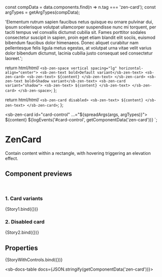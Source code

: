 

const compData = data.components.find(n => n.tag === 'zen-card');
const argTypes = getArgTypes(compData);

<Meta title="Containers/Card" component="zen-card" argTypes={argTypes} />

  'Elementum rutrum sapien faucibus netus quisque eu ornare pulvinar dui, ipsum scelerisque volutpat ullamcorper suspendisse nunc mi torquent, per taciti tempus vel convallis dictumst cubilia sit. Fames porttitor sodales consectetur suscipit in sapien, proin eget etiam blandit elit sociis, euismod bibendum faucibus dolor himenaeos. Donec aliquet curabitur nam pellentesque felis ligula metus egestas, at volutpat urna vitae velit varius dolor bibendum dictumst, lacinia cubilia justo consequat sed consectetur laoreet.';

  return html/*html*/ `
    <sb-zen-space vertical spacing="lg" horizontal-align="center">
      <sb-zen-text bold>Default variant</sb-zen-text>
      <sb-zen-card>
        <sb-zen-text> ${content} </sb-zen-text>
      </sb-zen-card>
      <sb-zen-text bold>Shadow variant</sb-zen-text>
      <sb-zen-card variant="shadow">
        <sb-zen-text> ${content} </sb-zen-text>
      </sb-zen-card>
    </sb-zen-space>
  `;
};

  return html/*html*/ `
    <sb-zen-card disabled>
      <sb-zen-text> ${content} </sb-zen-text>
    </sb-zen-card>
  `;
};

  <sb-zen-card id="card-control" ...="${spreadArgs(args, argTypes)}">
    <sb-zen-text> ${content} </sb-zen-text>
  </sb-zen-card>
  ${logEvents('#card-control', getComponentData('zen-card'))}
`;

# ZenCard

Contain content within a rectangle, with hovering triggering an elevation effect.

## Component previews

<br />

### 1. Card variants

<Canvas>
  <Story name="variant">{Story1.bind({})}</Story>
</Canvas>

### 2. Disabled card

<Canvas>
  <Story name="disabled">{Story2.bind({})}</Story>
</Canvas>

## Properties

<Canvas>
  <Story
    name="default"
    args={{
      ...getDefaultArgs(argTypes),
    }}
  >
    {StoryWithControls.bind({})}
  </Story>
</Canvas>

<ArgsTable story="default" />

<sb-docs-table docs={JSON.stringify(getComponentData('zen-card'))}></sb-docs-table>
